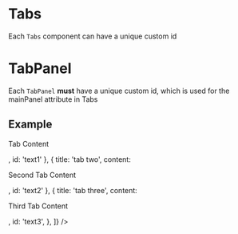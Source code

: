 

<Meta title="Components/Tabs/Id" component={Tabs} />

# Tabs

Each `Tabs` component can have a unique custom id

# TabPanel

Each `TabPanel` **must** have a unique custom id, which is used for the mainPanel attribute in Tabs

## Example

<Canvas>
  <Tabs
    id="uniquevalue"
    mainPanel="text2"
    panels={[
      { title: 'tab one', content: <p>Tab Content</p>, id: 'text1' },
      { title: 'tab two', content: <p>Second Tab Content</p>, id: 'text2' },
      {
        title: 'tab three',
        content: <p>Third Tab Content</p>,
        id: 'text3',
      },
    ]}
  />
</Canvas>
